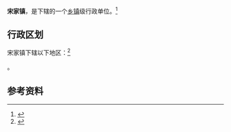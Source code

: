 {{中国乡级行政区|61/09/29/105/000}}

'''宋家镇'''，是{{PRC admin/fullname|61/09/29/105/000|3}}下辖的一个[[乡镇|乡镇]]级行政单位。<ref>{{PRC admin/ref sgc|{{PRC admin/parent|61/09/29/105/000}}}}</ref>

== 行政区划 ==

宋家镇下辖以下地区：<ref>{{PRC admin/ref sgc|61/09/29/105/000}}</ref>

{{PRC admin/children|61/09/29/105/000}}。

== 参考资料 ==

{{reflist}}

{{行政区划小作品}}
{{PRC admin/navcat|61/09/29/105/000}}